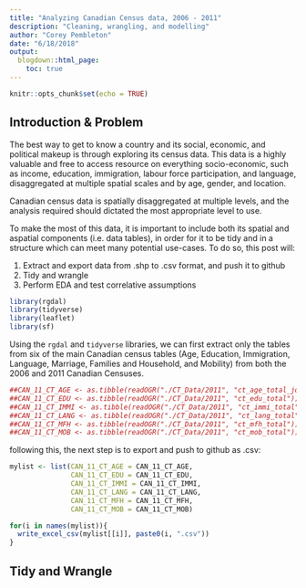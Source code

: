 ```yaml
---
title: "Analyzing Canadian Census data, 2006 - 2011"
description: "Cleaning, wrangling, and modelling"
author: "Corey Pembleton"
date: "6/18/2018"
output:
  blogdown::html_page:
    toc: true
---
```


```r
knitr::opts_chunk$set(echo = TRUE)
```

## Introduction & Problem

The best way to get to know a country and its social, economic, and political makeup is through exploring its census data. This data is a highly valuable and free to access resource on everything socio-economic, such as income, education, immigration, labour force participation, and language, disaggregated at multiple spatial scales and by age, gender, and location. 

Canadian census data is spatially disaggregated at multiple levels, and the analysis required should dictated the most appropriate level to use.

To make the most of this data, it is important to include both its spatial and aspatial components (i.e. data tables), in order for it to be tidy and in a structure which can meet many potential use-cases. To do so, this post will:

1. Extract and export data from .shp to .csv format, and push it to github
2. Tidy and wrangle
3. Perform EDA and test correlative assumptions

```r
library(rgdal)
library(tidyverse)
library(leaflet)
library(sf)
```

Using the ```rgdal``` and ```tidyverse``` libraries, we can first extract only the tables from six of the main Canadian census tables (Age, Education, Immigration, Language, Marriage, Families and Household, and Mobility) from both the 2006 and 2011 Canadian Censuses. 

```r
##CAN_11_CT_AGE <- as.tibble(readOGR("./CT_Data/2011", "ct_age_total_joined"))
##CAN_11_CT_EDU <- as.tibble(readOGR("./CT_Data/2011", "ct_edu_total"))
##CAN_11_CT_IMMI <- as.tibble(readOGR("./CT_Data/2011", "ct_immi_total"))
##CAN_11_CT_LANG <- as.tibble(readOGR("./CT_Data/2011", "ct_lang_total"))
##CAN_11_CT_MFH <- as.tibble(readOGR("./CT_Data/2011", "ct_mfh_total"))
##CAN_11_CT_MOB <- as.tibble(readOGR("./CT_Data/2011", "ct_mob_total"))
```

following this, the next step is to export and push to github as .csv:

```r
mylist <- list(CAN_11_CT_AGE = CAN_11_CT_AGE,
               CAN_11_CT_EDU = CAN_11_CT_EDU,
               CAN_11_CT_IMMI = CAN_11_CT_IMMI,
               CAN_11_CT_LANG = CAN_11_CT_LANG,
               CAN_11_CT_MFH = CAN_11_CT_MFH,
               CAN_11_CT_MOB = CAN_11_CT_MOB)

for(i in names(mylist)){
  write_excel_csv(mylist[[i]], paste0(i, ".csv"))
}
```

## Tidy and Wrangle





